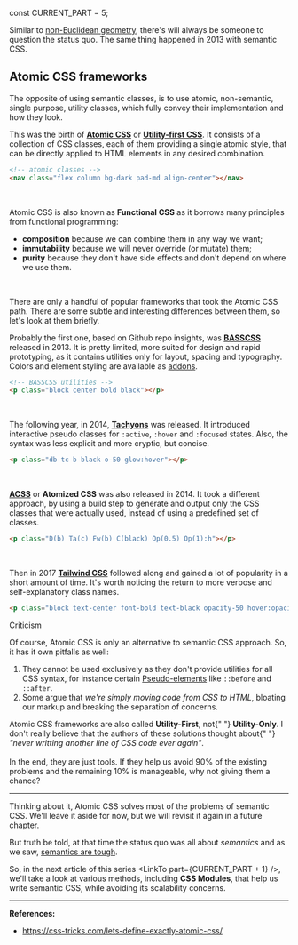 
const CURRENT_PART = 5;


<TOC current={CURRENT_PART} />

Similar to [non-Euclidean geometry](https://en.wikipedia.org/wiki/Non-Euclidean_geometry), there's will always be someone to question the status quo. The same thing happened in 2013 with semantic CSS.

## Atomic CSS frameworks

The opposite of using semantic classes, is to use atomic, non-semantic, single purpose, utility classes, which fully convey their implementation and how they look.

This was the birth of [**Atomic CSS**](https://css-tricks.com/lets-define-exactly-atomic-css/) or [**Utility-first CSS**](https://tailwindcss.com/docs/utility-first). It consists of a collection of CSS classes, each of them providing a single atomic style, that can be directly applied to HTML elements in any desired combination.

```html
<!-- atomic classes -->
<nav class="flex column bg-dark pad-md align-center"></nav>
```

<br />

Atomic CSS is also known as **Functional CSS** as it borrows many principles from functional programming:

- **composition** because we can combine them in any way we want;
- **immutability** because we will never override (or mutate) them;
- **purity** because they don't have side effects and don't depend on where we use them.

<br />

There are only a handful of popular frameworks that took the Atomic CSS path. There are some subtle and interesting differences between them, so let's look at them briefly.

Probably the first one, based on Github repo insights, was [**BASSCSS**](https://basscss.com/) released in 2013. It is pretty limited, more suited for design and rapid prototyping, as it contains utilities only for layout, spacing and typography. Colors and element styling are available as [addons](https://github.com/basscss/addons).

```html
<!-- BASSCSS utilities -->
<p class="block center bold black"></p>
```

<br />

The following year, in 2014, [**Tachyons**](https://tachyons.io/) was released. It introduced interactive pseudo classes for `:active`, `:hover` and `:focused` states. Also, the syntax was less explicit and more cryptic, but concise.

```html
<p class="db tc b black o-50 glow:hover"></p>
```

<br />

[**ACSS**](https://acss.io/frequently-asked-questions.html) or **Atomized CSS** was also released in 2014. It took a different approach, by using a build step to generate and output only the CSS classes that were actually used, instead of using a predefined set of classes.

```html
<p class="D(b) Ta(c) Fw(b) C(black) Op(0.5) Op(1):h"></p>
```

<br />

Then in 2017 [**Tailwind CSS**](https://tailwindcss.com/) followed along and gained a lot of popularity in a short amount of time. It's worth noticing the return to more verbose and self-explanatory class names.

<!-- prettier-ignore-start -->
```html
<p class="block text-center font-bold text-black opacity-50 hover:opacity-100"></p>
```
<!-- prettier-ignore-end -->

<Subheading>Criticism</Subheading>

Of course, Atomic CSS is only an alternative to semantic CSS approach. So, it has it own pitfalls as well:

1. They cannot be used exclusively as they don't provide utilities for all CSS syntax, for instance certain [Pseudo-elements](https://developer.mozilla.org/en-US/docs/Web/CSS/Pseudo-elements) like `::before` and `::after`.
2. Some argue that _we're simply moving code from CSS to HTML_, bloating our markup and breaking the separation of concerns.

<Note>
  Atomic CSS frameworks are also called <strong>Utility-First</strong>, not{" "}
  <strong>Utility-Only</strong>. I don't really believe that the authors of
  these solutions thought about{" "}
  <em>"never writting another line of CSS code ever again"</em>.
  <br />
  <br />
  In the end, they are just tools. If they help us avoid 90% of the existing problems
  and the remaining 10% is manageable, why not giving them a chance?
</Note>

---

Thinking about it, Atomic CSS solves most of the problems of semantic CSS. We'll leave it aside for now, but we will revisit it again in a future chapter.

But truth be told, at that time the status quo was all about _semantics_ and as we saw, [semantics are tough](https://www.smashingmagazine.com/2016/06/battling-bem-extended-edition-common-problems-and-how-to-avoid-them/).

<!--

CSS methodologies help us implement our own CSS frameworks and architectures, while CSS frameworks help us to forget that.

Frameworks are easier to adopt and to implement, work extremely well in prototyping, small projects, internal UIs, and even certain with client-facing applications.

The limitations become obvious on large and long-running projects, where customizations are really high and migrations to newer versions of the framework get painful. -->

So, in the next article of this series <LinkTo part={CURRENT_PART + 1} />, we'll take a look at various methods, including **CSS Modules**, that help us write semantic CSS, while avoiding its scalability concerns.

---

**References:**

- https://css-tricks.com/lets-define-exactly-atomic-css/
